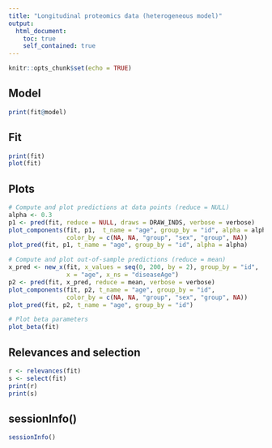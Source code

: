```yaml
---
title: "Longitudinal proteomics data (heterogeneous model)"
output:
  html_document:
    toc: true
    self_contained: true
---
```


```r
knitr::opts_chunk$set(echo = TRUE)
```

## Model

```r
print(fit@model)
```

## Fit

```r
print(fit)
plot(fit)
```

## Plots

```r
# Compute and plot predictions at data points (reduce = NULL)
alpha <- 0.3
p1 <- pred(fit, reduce = NULL, draws = DRAW_INDS, verbose = verbose)
plot_components(fit, p1,  t_name = "age", group_by = "id", alpha = alpha,
                color_by = c(NA, NA, "group", "sex", "group", NA))
plot_pred(fit, p1, t_name = "age", group_by = "id", alpha = alpha)
```

```r
# Compute and plot out-of-sample predictions (reduce = mean)
x_pred <- new_x(fit, x_values = seq(0, 200, by = 2), group_by = "id",
                x = "age", x_ns = "diseaseAge")
p2 <- pred(fit, x_pred, reduce = mean, verbose = verbose)
plot_components(fit, p2, t_name = "age", group_by = "id", 
                color_by = c(NA, NA, "group", "sex", "group", NA))
plot_pred(fit, p2, t_name = "age", group_by = "id")
```

```r
# Plot beta parameters
plot_beta(fit)
```

## Relevances and selection
```r
r <- relevances(fit)
s <- select(fit)
print(r)
print(s)
```

## sessionInfo()
```r
sessionInfo()
```
